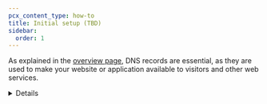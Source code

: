 ```yaml
---
pcx_content_type: how-to
title: Initial setup (TBD)
sidebar:
  order: 1
---
```



As explained in the [overview page](/dns/manage-dns-records/), DNS records are essential, as they are used to make your website or application available to visitors and other web services.

<Render file="dns-scan-intro" />

<Details header="When the quick scan is not automatically invoked">
<Render file="dns-scan-note" />
</ Details>

## Review DNS records

<Render file="dns-scan-procedure" />

The sections below provide more context around what these records are and aspects to consider when reviewing them.

## Zone apex record

Zone apex refers to the domain or subdomain on which the control of DNS records starts.

<Details header="Example 1">
<Example>
DNS management for **example.com**:

| Type | Name    | Content      | Proxy status | TTL    |
| ---- | ------- | ------------ | ------------ | ------ |
| A    | `blog`  | `192.0.2.1`  | Proxied      | Auto   |

Zone apex: `example.com`

Full record name: `blog.example.com`

</Example>
</ Details>

<Details header="Example 2">
<Example>
DNS management for **sub.example.com**:

| Type | Name    | Content      | Proxy status | TTL    |
| ---- | ------- | ------------ | ------------ | ------ |
| A    | `blog`  | `192.0.2.1`  | Proxied      | Auto   |

Zone apex: `sub.example.com`

Full record name: `blog.sub.example.com`

</Example>
</ Details>

Usually, the zone apex coincides with the apex domain, as shown in Example 1.

<GlossaryDefinition term="apex domain" />

Example 2 refers to [subdomain delegation](/dns/zone-setups/subdomain-setup/), which is only available to Enterprise plans.

When you create a record on the zone apex, you are indicating to Cloudflare where to find the resources that correspond to `example.com` or `sub.example.com`. The zone apex is represented by `@` when [creating or editing a record](/dns/manage-dns-records/how-to/create-dns-records/).

### Record types and where to point them

Usually, the zone apex record makes your domain accessible by visitors. In this case, the necessary record type ([A, AAAA, or CNAME](/dns/manage-dns-records/reference/dns-record-types/#ip-address-resolution)) and its content will depend on the provider that [hosts](/fundamentals/setup/manage-domains/#host-your-domain) your website or application.

If you are using Cloudflare Pages, refer to [Custom domains](/pages/configuration/custom-domains/). If you are using other providers, look for their guidance on how to connect domains managed on external DNS services.
